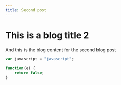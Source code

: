 ```yaml
---
title: Second post
---
```


# This is a blog title 2

And this is the blog content for the second blog post

```js
var javascript = "javascript";

function(e) {
    return false;
}

```
